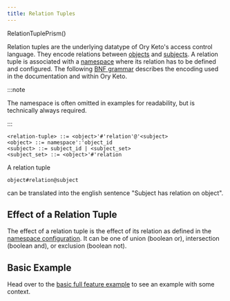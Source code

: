 ```yaml
---
title: Relation Tuples
---
```


RelationTuplePrism()

Relation tuples are the underlying datatype of Ory Keto's access control
language. They encode relations between [objects](./objects.mdx) and
[subjects](./subjects.mdx). A relation tuple is associated with a
[namespace](./namespaces.mdx) where its relation has to be defined and configured.
The following
[BNF grammar](https://en.wikipedia.org/wiki/Backus%E2%80%93Naur_form) describes
the encoding used in the documentation and within Ory Keto.

:::note

The namespace is often omitted in examples for
readability, but is technically always required.

:::

```
<relation-tuple> ::= <object>'#'relation'@'<subject>
<object> ::= namespace':'object_id
<subject> ::= subject_id | <subject_set>
<subject_set> ::= <object>'#'relation
```

A relation tuple

```keto-relation-tuples
object#relation@subject
```

can be translated into the english sentence "Subject has relation on object".

## Effect of a Relation Tuple

The effect of a relation tuple is the effect of its relation as defined in the
[namespace configuration](/TODO). It can be one of union (boolean or),
intersection (boolean and), or exclusion (boolean not).

## Basic Example

Head over to the [basic full feature example](../examples/olymp-file-sharing.mdx) to
see an example with some context.
